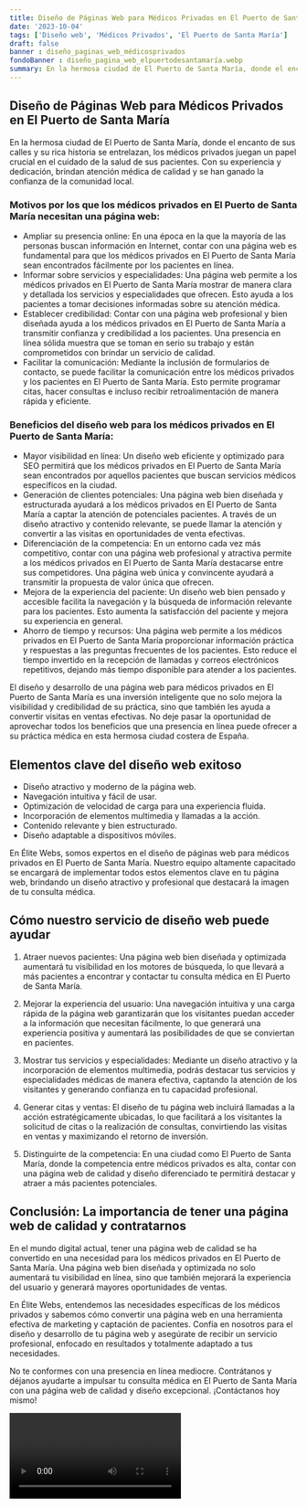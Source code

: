 ```yaml
---
title: Diseño de Páginas Web para Médicos Privados en El Puerto de Santa María
date: '2023-10-04'
tags: ['Diseño web', 'Médicos Privados', 'El Puerto de Santa María']
draft: false
banner : diseño_paginas_web_médicosprivados
fondoBanner : diseño_pagina_web_elpuertodesantamaría.webp
summary: En la hermosa ciudad de El Puerto de Santa María, donde el encanto de sus calles y su rica historia se entrelazan, los médicos privados juegan un papel crucial en el cuidado de la salud de sus pacientes. Con su experiencia y dedicación, brindan atención médica de calidad y se han ganado la confianza de la comunidad local.
---
```


## Diseño de Páginas Web para Médicos Privados en El Puerto de Santa María

En la hermosa ciudad de El Puerto de Santa María, donde el encanto de sus calles y su rica historia se entrelazan, los médicos privados juegan un papel crucial en el cuidado de la salud de sus pacientes. Con su experiencia y dedicación, brindan atención médica de calidad y se han ganado la confianza de la comunidad local.

### Motivos por los que los médicos privados en El Puerto de Santa María necesitan una página web:

- Ampliar su presencia online: En una época en la que la mayoría de las personas buscan información en Internet, contar con una página web es fundamental para que los médicos privados en El Puerto de Santa María sean encontrados fácilmente por los pacientes en línea.
- Informar sobre servicios y especialidades: Una página web permite a los médicos privados en El Puerto de Santa María mostrar de manera clara y detallada los servicios y especialidades que ofrecen. Esto ayuda a los pacientes a tomar decisiones informadas sobre su atención médica.
- Establecer credibilidad: Contar con una página web profesional y bien diseñada ayuda a los médicos privados en El Puerto de Santa María a transmitir confianza y credibilidad a los pacientes. Una presencia en línea sólida muestra que se toman en serio su trabajo y están comprometidos con brindar un servicio de calidad.
- Facilitar la comunicación: Mediante la inclusión de formularios de contacto, se puede facilitar la comunicación entre los médicos privados y los pacientes en El Puerto de Santa María. Esto permite programar citas, hacer consultas e incluso recibir retroalimentación de manera rápida y eficiente.

### Beneficios del diseño web para los médicos privados en El Puerto de Santa María:

- Mayor visibilidad en línea: Un diseño web eficiente y optimizado para SEO permitirá que los médicos privados en El Puerto de Santa María sean encontrados por aquellos pacientes que buscan servicios médicos específicos en la ciudad.
- Generación de clientes potenciales: Una página web bien diseñada y estructurada ayudará a los médicos privados en El Puerto de Santa María a captar la atención de potenciales pacientes. A través de un diseño atractivo y contenido relevante, se puede llamar la atención y convertir a las visitas en oportunidades de venta efectivas.
- Diferenciación de la competencia: En un entorno cada vez más competitivo, contar con una página web profesional y atractiva permite a los médicos privados en El Puerto de Santa María destacarse entre sus competidores. Una página web única y convincente ayudará a transmitir la propuesta de valor única que ofrecen.
- Mejora de la experiencia del paciente: Un diseño web bien pensado y accesible facilita la navegación y la búsqueda de información relevante para los pacientes. Esto aumenta la satisfacción del paciente y mejora su experiencia en general.
- Ahorro de tiempo y recursos: Una página web permite a los médicos privados en El Puerto de Santa María proporcionar información práctica y respuestas a las preguntas frecuentes de los pacientes. Esto reduce el tiempo invertido en la recepción de llamadas y correos electrónicos repetitivos, dejando más tiempo disponible para atender a los pacientes.

El diseño y desarrollo de una página web para médicos privados en El Puerto de Santa María es una inversión inteligente que no solo mejora la visibilidad y credibilidad de su práctica, sino que también les ayuda a convertir visitas en ventas efectivas. No deje pasar la oportunidad de aprovechar todos los beneficios que una presencia en línea puede ofrecer a su práctica médica en esta hermosa ciudad costera de España.

<GifSeo />

<Cta />

## Elementos clave del diseño web exitoso

- Diseño atractivo y moderno de la página web.
- Navegación intuitiva y fácil de usar.
- Optimización de velocidad de carga para una experiencia fluida.
- Incorporación de elementos multimedia y llamadas a la acción.
- Contenido relevante y bien estructurado.
- Diseño adaptable a dispositivos móviles.

En Élite Webs, somos expertos en el diseño de páginas web para médicos privados en El Puerto de Santa María. Nuestro equipo altamente capacitado se encargará de implementar todos estos elementos clave en tu página web, brindando un diseño atractivo y profesional que destacará la imagen de tu consulta médica.

## Cómo nuestro servicio de diseño web puede ayudar

1. Atraer nuevos pacientes: Una página web bien diseñada y optimizada aumentará tu visibilidad en los motores de búsqueda, lo que llevará a más pacientes a encontrar y contactar tu consulta médica en El Puerto de Santa María.

2. Mejorar la experiencia del usuario: Una navegación intuitiva y una carga rápida de la página web garantizarán que los visitantes puedan acceder a la información que necesitan fácilmente, lo que generará una experiencia positiva y aumentará las posibilidades de que se conviertan en pacientes.

3. Mostrar tus servicios y especialidades: Mediante un diseño atractivo y la incorporación de elementos multimedia, podrás destacar tus servicios y especialidades médicas de manera efectiva, captando la atención de los visitantes y generando confianza en tu capacidad profesional.

4. Generar citas y ventas: El diseño de tu página web incluirá llamadas a la acción estratégicamente ubicadas, lo que facilitará a los visitantes la solicitud de citas o la realización de consultas, convirtiendo las visitas en ventas y maximizando el retorno de inversión.

5. Distinguirte de la competencia: En una ciudad como El Puerto de Santa María, donde la competencia entre médicos privados es alta, contar con una página web de calidad y diseño diferenciado te permitirá destacar y atraer a más pacientes potenciales.

## Conclusión: La importancia de tener una página web de calidad y contratarnos

En el mundo digital actual, tener una página web de calidad se ha convertido en una necesidad para los médicos privados en El Puerto de Santa María. Una página web bien diseñada y optimizada no solo aumentará tu visibilidad en línea, sino que también mejorará la experiencia del usuario y generará mayores oportunidades de ventas.

En Élite Webs, entendemos las necesidades específicas de los médicos privados y sabemos cómo convertir una página web en una herramienta efectiva de marketing y captación de pacientes. Confía en nosotros para el diseño y desarrollo de tu página web y asegúrate de recibir un servicio profesional, enfocado en resultados y totalmente adaptado a tus necesidades.

No te conformes con una presencia en línea mediocre. Contrátanos y déjanos ayudarte a impulsar tu consulta médica en El Puerto de Santa María con una página web de calidad y diseño excepcional. ¡Contáctanos hoy mismo!

<Video />

<CtaBot job='Médicos Privados' city='El Puerto de Santa María'/>

<Gmaps query='El Puerto de Santa María+españa+maps' />